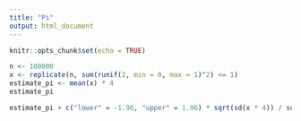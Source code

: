 ```yaml
---
title: "Pi"
output: html_document
---
```


```r
knitr::opts_chunk$set(echo = TRUE)
```

```r
n <- 100000
x <- replicate(n, sum(runif(2, min = 0, max = 1)^2) <= 1)
estimate_pi <- mean(x) * 4
estimate_pi

estimate_pi + c("lower" = -1.96, "upper" = 1.96) * sqrt(sd(x * 4)) / sqrt(n)

```

